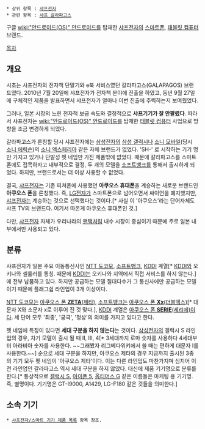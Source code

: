  * 상위 항목 : [[샤프전자]]
 * 관련 항목 : [[샤프 갈라파고스]]

구글 [[wiki:"안드로이드(OS)" 안드로이드]]를 탑재한 [[샤프전자]]의 [[스마트폰]], [[태블릿 컴퓨터]] 브랜드.

[[목차]]

== 개요 ==
시초는 샤프전자의 전자책 단말기와 e북 서비스였던 갈라파고스(GALAPAGOS) 브랜드였다. 2010년 7월 20일에 샤프전자가 전자책 분야에 진출을 하였고, 동년 9월 27일에 구체적인 제품을 발표하면서 샤프전자가 얼마나 이번 진출에 주력하는지 보여줬었다.

그러나, 일본 시장의 느린 전자책 보급 속도와 결정적으로 '''샤프기기가 잘 안팔렸다'''. 따라서 샤프전자는 [[wiki:"안드로이드(OS)" 안드로이드]]를 탑재한 [[태블릿 컴퓨터]] 사업으로 방향을 조금 변경하게 되었다.

갈라파고스가 론칭할 당시 샤프전자에는 [[삼성전자]]의 [[삼성 갤럭시]]나 [[소니 모바일]](당시 [[소니 에릭슨]])의 [[소니 엑스페리아]] 같은 자체 브랜드가 없었다. 'SH-' 로 시작하는 기기 명만 가지고 있거나 단발성 펫 네임만 가진 제품밖에 없었다. 때문에 갈라파고스를 스마트폰에도 접목하자고 내부적으로 결정, 두 개의 모델을 [[소프트뱅크]]를 통해서 출시하게 되었다. 하지만, 브랜드로서는 더 이상 사용할 수 없었다.

결국, [[샤프전자]]는 기존 피쳐폰에 사용했던 '''아쿠오스 휴대폰'''을 계승하는 새로운 브랜드인 '''아쿠오스 폰'''을 론칭했다. 즉, [[LG전자]]가 스마트폰으로 넘어오면서 싸이언을 폐지했지만, [[샤프전자]]는 계승하는 것으로 선택했다는 것이다.[* 사실 이 '아쿠오스'라는 단어자체도 샤프 TV의 브랜드다. 여기서 따온게 아쿠오스 휴대폰인 것.]

다만, [[샤프전자]] 자체가 우리나라의 [[팬택]]처럼 내수 시장이 중심이기 때문에 주로 일본 내부에서만 사용되고 있다.

== 분류 ==
샤프전자가 일본 주요 이동통신사인 [[NTT 도코모]], [[소프트뱅크]], [[KDDI]] 계열[* [[KDDI]]와 오키나와 셀룰러를 통칭. 때문에 [[KDDI]]는 오키나와 지역에서 직접 서비스를 하지 않는다.]에 전부 납품하고 있다. 하지만 공급하는 모델 절대다수가 그 통신사에만 공급하는 모델이기 때문에 플래그쉽 라인업이 3개 이상이다.

[[NTT 도코모]]는 [[아쿠오스 폰 제타|아쿠오스 폰 '''ZETA'''(제타)]], [[소프트뱅크]]는 [[아쿠오스 폰 더블엑스|아쿠오스 폰 '''Xx'''(더블엑스)]][* 대문자 X와 소문자 x로 이루어 진 것 맞다.], [[KDDI]] 계열은 [[아쿠오스 폰 세리에|아쿠오스 폰 '''SERIE'''(세리에)]]이다. 세 단어 모두 '최종', '궁극', '정상'의 의미를 가지고 있다고 한다.

펫 네임에 특징이 있다면 '''세대 구분을 하지 않는다'''는 것이다. [[삼성전자]]의 갤럭시 S 라인업의 경우, 차기 모델이 출시 될 때 II, III, 4[* 3세대까지 로마 숫자를 사용하다 4세대부터 아라비아 숫자를 사용한다. ~~그래봤자 리그베다위키에서 쓸 때는 편하게 대문자 I를 사용한다.~~] 순으로 세대 구분을 하지만, 아쿠오스 제타의 경우 지금까지 출시된 3종의 기기 모두 펫 네임이 '아쿠오스 제타'이다. 이는 다른 라인업도 마찬가지며 심지어 이전 라인업인 갈라파고스 역시 세대 구분을 하지 않았다. 대신에 제품 기기명으로 분류를 한다.[* 통상적으로 [[갤럭시 S]], [[아이폰 5]], [[옵티머스 G]] 같은 이름들은 마케팅 용 기기명. 즉, 별명이다. 기기명은 GT-I9000, A1429, LG-F180 같은 것들을 의미한다.]

== 소속 기기 ==
 * [[샤프전자/스마트 기기 제품 목록]] 항목 참조.
